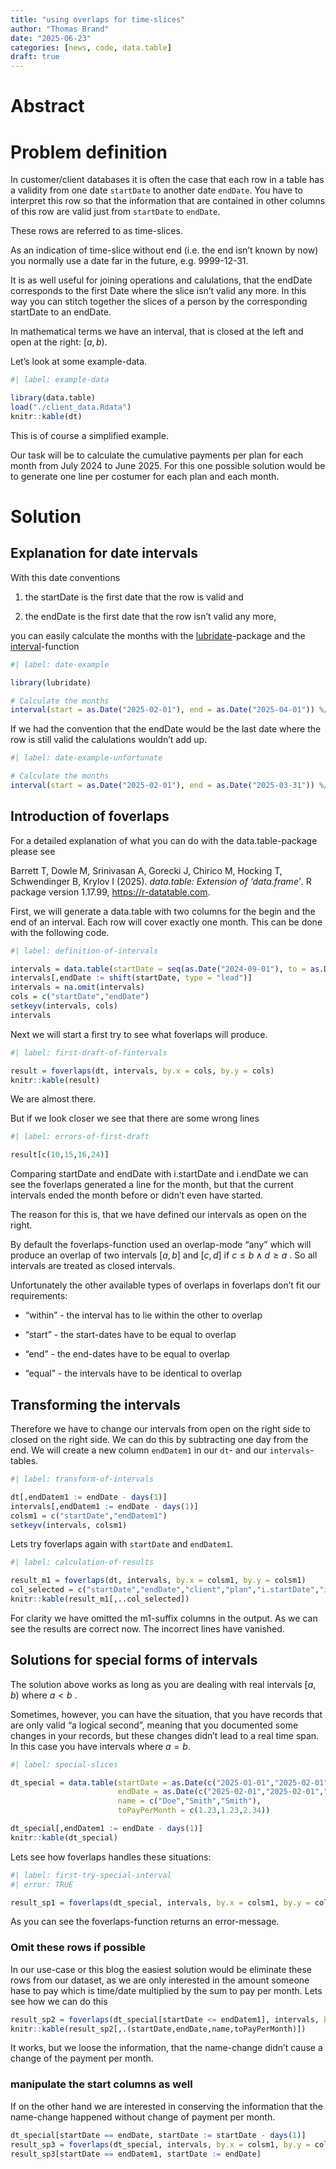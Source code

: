 ```yaml
---
title: "using overlaps for time-slices"
author: "Thomas Brand"
date: "2025-06-23"
categories: [news, code, data.table]
draft: true
---
```


# Abstract

# Problem definition

In customer/client databases it is often the case that each row in a table has a validity from one date `startDate` to another date `endDate`. You have to interpret this row so that the information that are contained in other columns of this row are valid just from `startDate` to `endDate`.

These rows are referred to as time-slices.

::: callout-note
As an indication of time-slice without end (i.e. the end isn't known by now) you normally use a date far in the future, e.g. 9999-12-31.

It is as well useful for joining operations and calulations, that the endDate corresponds to the first Date where the slice isn't valid any more. In this way you can stitch together the slices of a person by the corresponding startDate to an endDate.
:::

In mathematical terms we have an interval, that is closed at the left and open at the right: $[a, b)$.

Let's look at some example-data.

```r
#| label: example-data

library(data.table)
load("./client_data.Rdata")
knitr::kable(dt)
```

This is of course a simplified example.

Our task will be to calculate the cumulative payments per plan for each month from July 2024 to June 2025. For this one possible solution would be to generate one line per costumer for each plan and each month.

# Solution

## Explanation for date intervals

With this date conventions

1.  the startDate is the first date that the row is valid and

2.  the endDate is the first date that the row isn't valid any more,

you can easily calculate the months with the [lubridate](https://lubridate.tidyverse.org)-package and the [interval](https://lubridate.tidyverse.org/reference/interval.html)-function

```r
#| label: date-example

library(lubridate)

# Calculate the months
interval(start = as.Date("2025-02-01"), end = as.Date("2025-04-01")) %/% months(1)
```

If we had the convention that the endDate would be the last date where the row is still valid the calulations wouldn't add up.

```r
#| label: date-example-unfortunate

# Calculate the months
interval(start = as.Date("2025-02-01"), end = as.Date("2025-03-31")) %/% months(1)
```

## Introduction of foverlaps

::: callout-note
For a detailed explanation of what you can do with the data.table-package please see

Barrett T, Dowle M, Srinivasan A, Gorecki J, Chirico M, Hocking T, Schwendinger B, Krylov I (2025). *data.table: Extension of 'data.frame'*. R package version 1.17.99, [https://r-datatable.com](https://r-datatable.com/).
:::

First, we will generate a data.table with two columns for the begin and the end of an interval. Each row will cover exactly one month. This can be done with the following code.

```r
#| label: definition-of-intervals

intervals = data.table(startDate = seq(as.Date("2024-09-01"), to = as.Date("2025-06-01"), by = "month"))
intervals[,endDate := shift(startDate, type = "lead")]
intervals = na.omit(intervals)
cols = c("startDate","endDate")
setkeyv(intervals, cols)
intervals
```

Next we will start a first try to see what foverlaps will produce.

```r
#| label: first-draft-of-fintervals

result = foverlaps(dt, intervals, by.x = cols, by.y = cols)
knitr::kable(result)
```

We are almost there.

But if we look closer we see that there are some wrong lines

```r
#| label: errors-of-first-draft

result[c(10,15,16,24)]
```

Comparing startDate and endDate with i.startDate and i.endDate we can see the foverlaps generated a line for the month, but that the current intervals ended the month before or didn't even have started.

::: callout-important
The reason for this is, that we have defined our intervals as open on the right.

By default the foverlaps-function used an overlap-mode "any" which will produce an overlap of two intervals $[a,b]$ and $[c,d]$ if $c\le b \wedge d\ge a$ . So all intervals are treated as closed intervals.

Unfortunately the other available types of overlaps in foverlaps don't fit our requirements:

-   "within" - the interval has to lie within the other to overlap

-   "start" - the start-dates have to be equal to overlap

-   "end" - the end-dates have to be equal to overlap

-   "equal" - the intervals have to be identical to overlap
:::

## Transforming the intervals

Therefore we have to change our intervals from open on the right side to closed on the right side. We can do this by subtracting one day from the end. We will create a new column `endDatem1` in our `dt`- and our `intervals`-tables.

```r
#| label: transform-of-intervals

dt[,endDatem1 := endDate - days(1)]
intervals[,endDatem1 := endDate - days(1)]
colsm1 = c("startDate","endDatem1")
setkeyv(intervals, colsm1)
```

Lets try foverlaps again with `startDate` and `endDatem1`.

```r
#| label: calculation-of-results

result_m1 = foverlaps(dt, intervals, by.x = colsm1, by.y = colsm1)
col_selected = c("startDate","endDate","client","plan","i.startDate","i.endDate","basicPrice","discount","toPayPerMonth")
knitr::kable(result_m1[,..col_selected])
```

For clarity we have omitted the m1-suffix columns in the output. As we can see the results are correct now. The incorrect lines have vanished.

## Solutions for special forms of intervals

The solution above works as long as you are dealing with real intervals $[a,b)$ where $a<b$ .

Sometimes, however, you can have the situation, that you have records that are only valid "a logical second", meaning that you documented some changes in your records, but these changes didn't lead to a real time span. In this case you have intervals where $a=b$.

```r
#| label: special-slices

dt_special = data.table(startDate = as.Date(c("2025-01-01","2025-02-01","2025-02-01")),
                        endDate = as.Date(c("2025-02-01","2025-02-01","9999-12-31")),
                        name = c("Doe","Smith","Smith"),
                        toPayPerMonth = c(1.23,1.23,2.34))

dt_special[,endDatem1 := endDate - days(1)]
knitr::kable(dt_special)
```

Lets see how foverlaps handles these situations:

```r
#| label: first-try-special-interval
#| error: TRUE

result_sp1 = foverlaps(dt_special, intervals, by.x = colsm1, by.y = colsm1) 
```

As you can see the foverlaps-function returns an error-message.

### Omit these rows if possible

In our use-case or this blog the easiest solution would be eliminate these rows from our dataset, as we are only interested in the amount someone hase to pay which is time/date multiplied by the sum to pay per month. Lets see how we can do this

```r

result_sp2 = foverlaps(dt_special[startDate <= endDatem1], intervals, by.x = colsm1, by.y = colsm1)
knitr::kable(result_sp2[,.(startDate,endDate,name,toPayPerMonth)])
```

It works, but we loose the information, that the name-change didn't cause a change of the payment per month.

### manipulate the start columns as well

If on the other hand we are interested in conserving the information that the name-change happened without change of payment per month.

```r
dt_special[startDate == endDate, startDate := startDate - days(1)]
result_sp3 = foverlaps(dt_special, intervals, by.x = colsm1, by.y = colsm1)
result_sp3[startDate == endDatem1, startDate := endDate]
```
